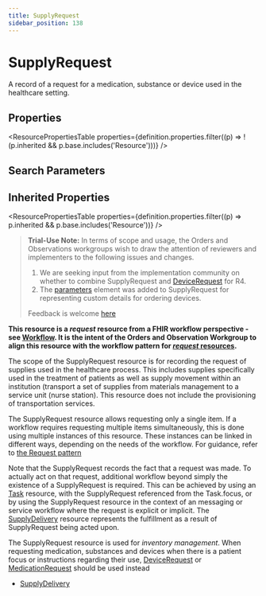 ```yaml
---
title: SupplyRequest
sidebar_position: 138
---
```



# SupplyRequest

A record of a request for a medication, substance or device used in the healthcare setting.

<Tabs queryString="section">
  <TabItem value="schema" label="Schema" default>

## Properties

<ResourcePropertiesTable
  properties={definition.properties.filter((p) => !(p.inherited && p.base.includes('Resource')))}
/>

## Search Parameters

<SearchParamsTable searchParams={definition.searchParameters} />

## Inherited Properties

<ResourcePropertiesTable properties={definition.properties.filter((p) => p.inherited && p.base.includes('Resource'))} />

  </TabItem>
  <TabItem value="usage" label="Usage">
<div> <a name="scope"></a> <blockquote class="stu-note"><p><b>Trial-Use Note:</b> In terms of scope and usage, the  Orders and <Link to="/docs/api/fhir/resources/observation">Observations</Link> workgroups wish to draw the attention of reviewers and implementers to the following issues and changes. </p> <ol> <li>We are seeking input from the implementation community on whether to combine <Link to="/docs/api/fhir/resources/supplyrequest">SupplyRequest</Link> and  <a href="/docs/api/fhir/resources/devicerequest">DeviceRequest</a> for R4.  </li> <li>The <a href="https://www.hl7.org/fhir/supplyrequest-definitions.html#parameters">parameters</a> element  was added to <Link to="/docs/api/fhir/resources/supplyrequest">SupplyRequest</Link> for representing custom details for ordering devices. </li> </ol>       <p> Feedback is welcome <a href="http://hl7.org/fhir-issues">here </a> </p></blockquote> <p> <strong>This resource is a <em>request</em> resource from a FHIR workflow perspective - see <a href="https://www.hl7.org/fhir/workflow.html">Workflow</a>.  It is the intent of the Orders and <Link to="/docs/api/fhir/resources/observation">Observation</Link> Workgroup to align this resource with  the workflow  pattern for <a href="https://www.hl7.org/fhir/workflow.html"> <em>request</em> resources</a>.</strong> </p> <p> The scope of the <Link to="/docs/api/fhir/resources/supplyrequest">SupplyRequest</Link> resource is for recording the request of supplies used in the healthcare process.  This includes supplies specifically used in the treatment of patients as well as supply movement within an institution (transport a set of supplies from materials management to a service unit (nurse station).  This resource does not include the provisioning of transportation services. </p> <p> The <Link to="/docs/api/fhir/resources/supplyrequest">SupplyRequest</Link> resource allows requesting only a single item. If a workflow requires requesting multiple items simultaneously, this is done using multiple instances of this resource. These instances can be linked in different ways, depending on the needs of the workflow. For guidance, refer to <a href="https://www.hl7.org/fhir/request.html#compound">the Request pattern</a> </p> </div>
  </TabItem>
  <TabItem value="relationships" label="Relationships">
<div> <a name="bnr"></a> <p>Note that the <Link to="/docs/api/fhir/resources/supplyrequest">SupplyRequest</Link> records the fact that a request was made. To actually act on that request, additional workflow beyond simply the existence of a <Link to="/docs/api/fhir/resources/supplyrequest">SupplyRequest</Link> is required. This can be achieved by using an <a href="/docs/api/fhir/resources/task">Task</a> resource, with the <Link to="/docs/api/fhir/resources/supplyrequest">SupplyRequest</Link> referenced from the <Link to="/docs/api/fhir/resources/task">Task</Link>.focus, or by using the <Link to="/docs/api/fhir/resources/supplyrequest">SupplyRequest</Link> resource in the context of an messaging or service workflow where the request is explicit or implicit.  The <a href="/docs/api/fhir/resources/supplydelivery">SupplyDelivery</a> resource represents the fulfillment as a result of <Link to="/docs/api/fhir/resources/supplyrequest">SupplyRequest</Link> being acted upon. </p> <p>The <Link to="/docs/api/fhir/resources/supplyrequest">SupplyRequest</Link> resource is used for <em>inventory management</em>.       When requesting medication, substances and devices when there is a patient focus or instructions regarding their use, <a href="/docs/api/fhir/resources/devicerequest">DeviceRequest</a> or <a href="/docs/api/fhir/resources/medicationrequest">MedicationRequest</a> should be used instead </p> </div>
  </TabItem>

  <TabItem value="referencedBy" label="Referenced By">
<ul><li><a href="/docs/api/fhir/resources/supplydelivery">SupplyDelivery</a></li></ul>
  </TabItem>
</Tabs>

